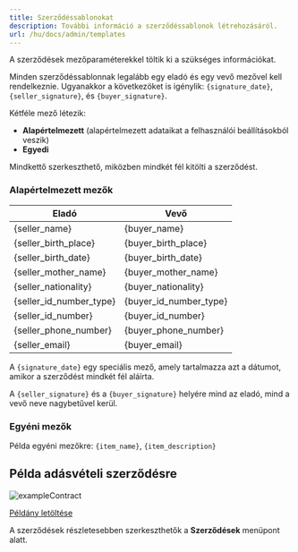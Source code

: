 ```yaml
---
title: Szerződéssablonokat
description: További információ a szerződéssablonok létrehozásáról.
url: /hu/docs/admin/templates
---
```


A szerződések mezőparaméterekkel töltik ki a szükséges információkat.

Minden szerződéssablonnak legalább egy eladó és egy vevő mezővel kell
rendelkeznie. Ugyanakkor a következöket is igénylik: `{signature_date}`,
`{seller_signature}`, és `{buyer_signature}`.

Kétféle mező létezik:

- **Alapértelmezett** (alapértelmezett adataikat a felhasználói beállításokból
  veszik)
- **Egyedi**

Mindkettő szerkeszthető, miközben mindkét fél kitölti a szerződést.

### Alapértelmezett mezők

| Eladó                     | Vevő                     |
| ------------------------- | ------------------------ |
| \{seller_name\}           | \{buyer_name\}           |
| \{seller_birth_place\}    | \{buyer_birth_place\}    |
| \{seller_birth_date\}     | \{buyer_birth_date\}     |
| \{seller_mother_name\}    | \{buyer_mother_name\}    |
| \{seller_nationality\}    | \{buyer_nationality\}    |
| \{seller_id_number_type\} | \{buyer_id_number_type\} |
| \{seller_id_number\}      | \{buyer_id_number\}      |
| \{seller_phone_number\}   | \{buyer_phone_number\}   |
| \{seller_email\}          | \{buyer_email\}          |

A `{signature_date}` egy speciális mező, amely tartalmazza azt a dátumot, amikor
a szerződést mindkét fél aláírta.

A `{seller_signature}` és a `{buyer_signature}` helyére mind az eladó, mind a
vevő neve nagybetűvel kerül.

### Egyéni mezők

Példa egyéni mezőkre: `{item_name}`, `{item_description}`

## Példa adásvételi szerződésre

![exampleContract](/images/hu/admin/exampleContract.png)

[Példány letöltése](/examples/Pelda_erteku_adasveteli_szerzodes.docx)

A szerződések részletesebben szerkeszthetők a **Szerződések** menüpont alatt.
